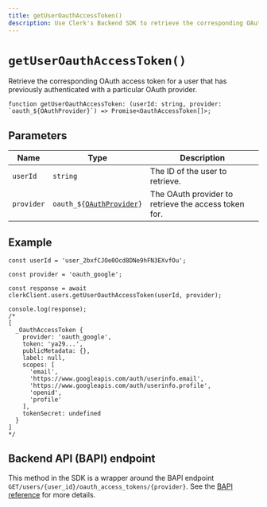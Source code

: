 ```yaml
---
title: getUserOauthAccessToken()
description: Use Clerk's Backend SDK to retrieve the corresponding OAuth access token for a user.
---
```


# `getUserOauthAccessToken()`

Retrieve the corresponding OAuth access token for a user that has previously authenticated with a particular OAuth provider.

```tsx
function getUserOauthAccessToken: (userId: string, provider: `oauth_${OAuthProvider}`) => Promise<OauthAccessToken[]>;
```

## Parameters

| Name | Type | Description |
| --- | --- | --- |
| `userId` | `string` | The ID of the user to retrieve. |
| `provider` | <code>oauth_$\{[OAuthProvider](/docs/references/javascript/types/oauth#o-auth-provider)\}</code> | The OAuth provider to retrieve the access token for. |

## Example

```tsx
const userId = 'user_2bxfCJOe0Ocd8DNe9hFN3EXvfOu';

const provider = 'oauth_google';

const response = await clerkClient.users.getUserOauthAccessToken(userId, provider);

console.log(response);
/*
[
  _OauthAccessToken {
    provider: 'oauth_google',
    token: 'ya29...',
    publicMetadata: {},
    label: null,
    scopes: [
      'email',
      'https://www.googleapis.com/auth/userinfo.email',
      'https://www.googleapis.com/auth/userinfo.profile',
      'openid',
      'profile'
    ],
    tokenSecret: undefined
  }
]
*/
```

## Backend API (BAPI) endpoint

This method in the SDK is a wrapper around the BAPI endpoint `GET/users/{user_id}/oauth_access_tokens/{provider}`. See the [BAPI reference](https://clerk.com/docs/reference/backend-api/tag/Users#operation/GetOAuthAccessToken) for more details.
